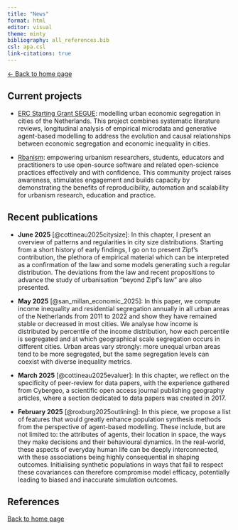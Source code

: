 ```yaml
---
title: "News"
format: html
editor: visual
theme: minty 
bibliography: all_references.bib 
csl: apa.csl
link-citations: true
---
```


[\<- Back to home page](http://clementinecttn.github.io/)

## Current projects

-   [ERC Starting Grant SEGUE](http://www.erc-segue.nl): modelling urban economic segregation in cities of the Netherlands. This project combines systematic literature reviews, longitudinal analysis of empirical microdata and generative agent-based modelling to address the evolution and causal relationships between economic segregation and economic inequality in cities.

-   [Rbanism](http://rbanism.org): empowering urbanism researchers, students, educators and practitioners to use open-source software and related open-science practices effectively and with confidence. This community project raises awareness, stimulates engagement and builds capacity by demonstrating the benefits of reproducibility, automation and scalability for urbanism research, education and practice. 


## Recent publications

- **June 2025** [@cottineau2025citysize]: In this chapter, I present an overview of patterns and regularities in city size distributions. Starting from a short history of early findings, I go on to present Zipf’s contribution, the plethora of empirical material which can be interpreted as a confirmation of the law and some models generating such a regular distribution. The deviations from the law and recent propositions to advance the study of urbanisation “beyond Zipf’s law” are also presented. 

- **May 2025** [@san_millan_economic_2025]: In this paper, we compute income inequality and residential segregation annually in all urban areas of the Netherlands from 2011 to 2022 and show they have remained stable or decreased in most cities. We analyse how income is distributed by percentile of the income distribution, how each percentile is segregated and at which geographical scale segregation occurs in different cities. Urban areas vary strongly: more unequal urban areas tend to be more segregated, but the same segregation levels can coexist with diverse inequality metrics.

- **March 2025** [@cottineau2025evaluer]: In this chapter, we reflect on the specificity of peer-review for data papers, with the experience gathered from Cybergeo, a scientific open access journal publishing geography articles, where a section dedicated to data papers was created in 2017.

- **February 2025** [@roxburg2025outlining]: In this piece, we propose a list of features that would greatly enhance population synthesis methods from the perspective of agent-based modelling. These include, but are not limited to: the attributes of agents, their location in space, the ways they make decisions and their behavioural dynamics. In the real-world, these aspects of everyday human life can be deeply interconnected, with these associations being highly consequential in shaping outcomes. Initialising synthetic populations in ways that fail to respect these covariances can therefore compromise model efficacy, potentially leading to biased and inaccurate simulation outcomes.


## References

::: {#refs}
:::

[Back to home page](http://clementinecttn.github.io/)
